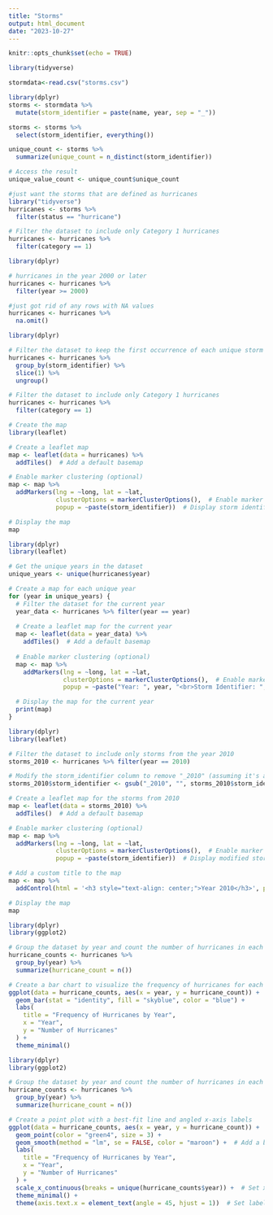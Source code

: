 ```yaml
---
title: "Storms"
output: html_document
date: "2023-10-27"
---
```


```r
knitr::opts_chunk$set(echo = TRUE)
```

```r
library(tidyverse)
```

```r
stormdata<-read.csv("storms.csv")
```

```r
library(dplyr)
storms <- stormdata %>% 
  mutate(storm_identifier = paste(name, year, sep = "_"))
```

```r
storms <- storms %>%
  select(storm_identifier, everything())
```

```r
unique_count <- storms %>%
  summarize(unique_count = n_distinct(storm_identifier))

# Access the result
unique_value_count <- unique_count$unique_count
```

```r
#just want the storms that are defined as hurricanes
library("tidyverse")
hurricanes <- storms %>%
  filter(status == "hurricane")

```

```r
# Filter the dataset to include only Category 1 hurricanes
hurricanes <- hurricanes %>%
  filter(category == 1)
```

```r
library(dplyr)

# hurricanes in the year 2000 or later 
hurricanes <- hurricanes %>%
  filter(year >= 2000)

```

```r
#just got rid of any rows with NA values 
hurricanes <- hurricanes %>%
  na.omit()
```

```r
library(dplyr)

# Filter the dataset to keep the first occurrence of each unique storm name
hurricanes <- hurricanes %>%
  group_by(storm_identifier) %>%
  slice(1) %>%
  ungroup()

# Filter the dataset to include only Category 1 hurricanes
hurricanes <- hurricanes %>%
  filter(category == 1)

# Create the map
library(leaflet)

# Create a leaflet map
map <- leaflet(data = hurricanes) %>%
  addTiles()  # Add a default basemap

# Enable marker clustering (optional)
map <- map %>%
  addMarkers(lng = ~long, lat = ~lat,
             clusterOptions = markerClusterOptions(),  # Enable marker clustering
             popup = ~paste(storm_identifier))  # Display storm identifiers

# Display the map
map

```

```r
library(dplyr)
library(leaflet)

# Get the unique years in the dataset
unique_years <- unique(hurricanes$year)

# Create a map for each unique year
for (year in unique_years) {
  # Filter the dataset for the current year
  year_data <- hurricanes %>% filter(year == year)
  
  # Create a leaflet map for the current year
  map <- leaflet(data = year_data) %>%
    addTiles()  # Add a default basemap
    
  # Enable marker clustering (optional)
  map <- map %>%
    addMarkers(lng = ~long, lat = ~lat,
               clusterOptions = markerClusterOptions(),  # Enable marker clustering
               popup = ~paste("Year: ", year, "<br>Storm Identifier: ", storm_identifier))  # Display year and storm identifiers

  # Display the map for the current year
  print(map)
}

```

```r
library(dplyr)
library(leaflet)

# Filter the dataset to include only storms from the year 2010
storms_2010 <- hurricanes %>% filter(year == 2010)

# Modify the storm_identifier column to remove "_2010" (assuming it's a character string)
storms_2010$storm_identifier <- gsub("_2010", "", storms_2010$storm_identifier)

# Create a leaflet map for the storms from 2010
map <- leaflet(data = storms_2010) %>%
  addTiles()  # Add a default basemap

# Enable marker clustering (optional)
map <- map %>%
  addMarkers(lng = ~long, lat = ~lat,
             clusterOptions = markerClusterOptions(),  # Enable marker clustering
             popup = ~paste(storm_identifier))  # Display modified storm identifiers

# Add a custom title to the map
map <- map %>%
  addControl(html = '<h3 style="text-align: center;">Year 2010</h3>', position = "topright")

# Display the map
map

```

```r
library(dplyr)
library(ggplot2)

# Group the dataset by year and count the number of hurricanes in each year
hurricane_counts <- hurricanes %>%
  group_by(year) %>%
  summarize(hurricane_count = n())

# Create a bar chart to visualize the frequency of hurricanes for each year
ggplot(data = hurricane_counts, aes(x = year, y = hurricane_count)) +
  geom_bar(stat = "identity", fill = "skyblue", color = "blue") +
  labs(
    title = "Frequency of Hurricanes by Year",
    x = "Year",
    y = "Number of Hurricanes"
  ) +
  theme_minimal()
```

```r
library(dplyr)
library(ggplot2)

# Group the dataset by year and count the number of hurricanes in each year
hurricane_counts <- hurricanes %>%
  group_by(year) %>%
  summarize(hurricane_count = n())

# Create a point plot with a best-fit line and angled x-axis labels
ggplot(data = hurricane_counts, aes(x = year, y = hurricane_count)) +
  geom_point(color = "green4", size = 3) +
  geom_smooth(method = "lm", se = FALSE, color = "maroon") +  # Add a best-fit line
  labs(
    title = "Frequency of Hurricanes by Year",
    x = "Year",
    y = "Number of Hurricanes"
  ) +
  scale_x_continuous(breaks = unique(hurricane_counts$year)) +  # Set x-axis breaks to every year
  theme_minimal() +
  theme(axis.text.x = element_text(angle = 45, hjust = 1))  # Set label angle to 45 degrees

```
